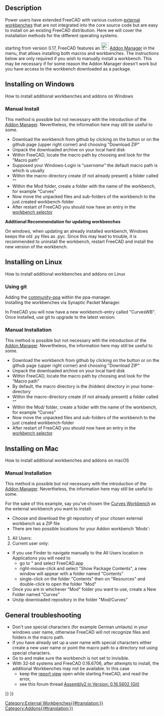 <languages/>
<translate>

<!--T:1-->
{{TutorialInfo
|Topic=Programming
|Level=Medium programmer
|Time=15 minutes
|FCVersion=All
|Author=[[User:R-Frank|r-frank]]
|Files=none
}}

==Description== <!--T:38-->

<!--T:2-->
Power users have extended FreeCAD with various custom [[external_workbenches|external workbenches]] that are not integrated into the core source code but are easy to install on an existing FreeCAD distribution. Here we will cover the installation methods for the different operating systems.

<!--T:25-->
{{Emphasis|Note:}} starting from version 0.17, FreeCAD features an [[File:Std_AddonMgr.svg|24px]] [[Std_AddonMgr|Addon Manager]] in the {{MenuCommand|Tools → Addon Manager}} menu, that allows installing both macros and workbenches. The instructions below are only required if you wish to manually install a workbench. This may be necessary if for some reason the Addon Manager doesn't work but you have access to the workbench downloaded as a {{FileName|.zip}} package.

<!--T:39-->
<div class="mw-collapsible mw-collapsed toccolours">

==Installing on Windows== <!--T:3-->

<!--T:28-->
How to install additional workbenches and addons on Windows
<div class="mw-collapsible-content">

=== Manual Install === <!--T:40-->

<!--T:9-->
{{Emphasis|Note:}} This method is possible but not necessary with the introduction of the [[Std_AddonMgr|Addon Manager]]. Nevertheless, the information here may still be useful to some.

<!--T:10-->
* Download the workbench from github by clicking on the button {{Button|Clone}} or {{Button|Download}} on the github page (upper right corner) and choosing "Download ZIP"
* Unpack the downloaded archive on your local hard disk
* Within FreeCAD, locate the macro path by choosing {{MenuCommand|Edit → Preferences → Python → Macro}} and look for the ”Macro path”
* Supposed your Windows-Login is “''username''” the default macro path is {{FileName|%APPDATA%\FreeCAD\}} which is usually {{FileName|C:\Users\''username''\Appdata\Roaming\FreeCAD}}
* Within the macro-directory create (if not already present) a folder called “{{FileName|Mod}}”
* Within the Mod folder, create a folder with the name of the workbench, for example “Curves”
* Now move the unpacked files and sub-folders of the workbench to the just created workbench-folder
* After restart of FreeCAD you should now have an entry in the [[Std_Workbench|workbench selector]] 

<!--T:23-->
'''Additional Recommendation for updating workbenches'''

<!--T:24-->
On windows, when updating an already installed workbench, Windows keeps the old .py files as .pyc. Since this may lead to trouble, it is recommended to uninstall the workbench, restart FreeCAD and install the new version of the workbench.
</translate>
</div> <!-- END of Windows section collapsible div. Please do not remove ---> 
</div> <!-- END of Windows section collapsible div. Please do not remove ---> 
<translate>

<!--T:37-->
<div class="mw-collapsible mw-collapsed toccolours">

==Installing on Linux == <!--T:4-->

<!--T:31-->
How to install additional workbenches and addons on Linux
<div class="mw-collapsible-content">

===Using git=== <!--T:41-->

<!--T:12-->
Adding the [https://launchpad.net/~freecad-community/+archive/ubuntu/ppa community-ppa] within the ppa-manager.<br/>
Installing the workbenches via Synaptic Packet Manager.

<!--T:14-->
{{Code|code=
$ sudo apt-get install git python-numpy python-pyside
$ mkdir ~/.FreeCAD/Mod
$ cd ~/.FreeCAD/Mod
$ git clone  https://github.com/tomate44/CurvesWB.git
}}

<!--T:15-->
In FreeCAD you will now have a new workbench-entry called "CurvesWB". Once installed, use git to upgrade to the latest version:

<!--T:16-->
{{Code|code=
$ cd ~/.FreeCAD/Mod/CurvesWB
$ git pull
$ rm *.pyc
}}

===Manual Installation=== <!--T:42-->

<!--T:17-->
{{Emphasis|Note:}} This method is possible but not necessary with the introduction of the [[Std_AddonMgr|Addon Manager]]. Nevertheless, the information here may still be useful to some.

<!--T:18-->
* Download the workbench from github by clicking on the button {{Button|Clone}} or {{Button|Download}} on the github page (upper right corner) and choosing "Download ZIP"
* Unpack the downloaded archive on your local hard disk
* Within FreeCAD, locate the macro path by choosing {{MenuCommand|Edit → Preferences → Python → Macro}} and look for the ”Macro path”
* By default, the macro directory is the (hidden) {{MenuCommand|./.FreeCAD/}} directory in your home-directory
* Within the macro-directory create (if not already present) a folder called “{{FileName|Mod}}”
* Within the Mod/ folder, create a folder with the name of the workbench, for example “Curves”
* Now move the unpacked files and sub-folders of the workbench to the just created workbench-folder
* After restart of FreeCAD you should now have an entry in the [[Std_Workbench|workbench selector]] 

</translate>
</div> <!-- END of Windows section collapsible div. Please do not remove ---> 
</div> <!-- END of Windows section collapsible div. Please do not remove ---> 
<translate>

<!--T:5-->
<div class="mw-collapsible mw-collapsed toccolours">
==Installing on Mac==

<!--T:34-->
How to install additional workbenches and addons on macOS
<div class="mw-collapsible-content">

===Manual Installation=== <!--T:43-->

<!--T:36-->
{{Emphasis|Note:}} This method is possible but not necessary with the introduction of the [[Std_AddonMgr|Addon Manager]]. Nevertheless, the information here may still be useful to some.

<!--T:20-->
For the sake of this example, say you've chosen the [[Curves Workbench]] as the external workbench you want to install:
* Choose and download the git repository of your chosen external workbench as a ZIP file
* There are two possible locations for your Addon workbench 'Mods':
# All Users: {{FileName|/Applications/FreeCAD.app/Contents/Resources/Mod}}
# Current user only: {{FileName|/Users/myusername/Library/Application Support/FreeCAD/Mod}}
* If you use Finder to navigate manually to the All Users location in Applications you will need to 
** go to {{FileName|/Applications}}" and select FreeCAD.app
** right-mouse-click and select "Show Package Contents", a new window will appear with a folder named "Contents"
** single-click on the folder "Contents" then on "Resources" and double-click to open the folder "Mod"
* Once you are in whichever "Mod" folder you want to use, create a New Folder named "Curves"
* Unzip downloaded repository in the folder "Mod/Curves"
</translate>
</div> <!-- END of Windows section collapsible div. Please do not remove ---> 
</div> <!-- END of Windows section collapsible div. Please do not remove ---> 
<translate>

==General troubleshooting== <!--T:6-->

<!--T:22-->
* Don't use special characters (for example German umlauts) in your windows user name, otherwise FreeCAD will not recognize files and folders in the macro path.
* If you have already set up a user name with special characters either create a new user name or point the macro path to a directory not using special characters.
* Go to {{MenuCommand|Edit → Preferences → Workbenches}} and make sure the workbench is not set to invisible.
* With 32-bit systems and FreeCAD 0.16.6706, after attempts to install, the additional Workbenches may not be available. In this case
** keep the [[report_view|report view]] open while starting FreeCAD, and read the error,
** see this forum thread [http://forum.freecadweb.org/viewtopic.php?t=12839#p102933 Assembly2 in Version: 0.16.5602 (Git)]


</translate>
{{Userdocnavi{{#translation:}}}}
{{Powerdocnavi{{#translation:}}}}
[[Category:External Workbenches{{#translation:}}]]
[[Category:Addons{{#translation:}}]]